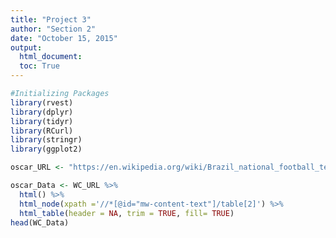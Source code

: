 ```yaml
---
title: "Project 3"
author: "Section 2"
date: "October 15, 2015"
output: 
  html_document:
  toc: True
---
```


```r
#Initializing Packages
library(rvest)
library(dplyr)
library(tidyr)
library(RCurl)
library(stringr)
library(ggplot2)
```

```r
oscar_URL <- "https://en.wikipedia.org/wiki/Brazil_national_football_team#FIFA_World_Cup"

oscar_Data <- WC_URL %>% 
  html() %>% 
  html_node(xpath ='//*[@id="mw-content-text"]/table[2]') %>% 
  html_table(header = NA, trim = TRUE, fill= TRUE)
head(WC_Data)

```